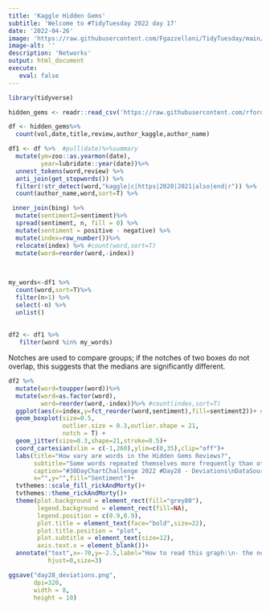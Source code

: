 ```yaml
---
title: 'Kaggle Hidden Gems'
subtitle: 'Welcome to #TidyTuesday 2022 day 17'
date: '2022-04-26'
image: 'https://raw.githubusercontent.com/Fgazzelloni/TidyTuesday/main/data/2022/w17_hidden_gems/day28_deviations.png'
image-alt: ''
description: 'Networks'
output: html_document
execute: 
   eval: false
---
```




```r
library(tidyverse)
```



```r
hidden_gems <- readr::read_csv('https://raw.githubusercontent.com/rfordatascience/tidytuesday/master/data/2022/2022-04-26/hidden_gems.csv')
```


```r
df <- hidden_gems%>%
  count(vol,date,title,review,author_kaggle,author_name)
```


```r
df1 <- df %>%  #pull(date)%>%summary
  mutate(ym=zoo::as.yearmon(date),
         year=lubridate::year(date))%>%
  unnest_tokens(word,review) %>%
  anti_join(get_stopwords()) %>%
  filter(!str_detect(word,"kaggle|c|https|2020|2021|also|end|r")) %>%
  count(author_name,word,sort=T) %>%

 inner_join(bing) %>%
  mutate(sentiment2=sentiment)%>%
  spread(sentiment, n, fill = 0) %>%
  mutate(sentiment = positive - negative) %>%
  mutate(index=row_number())%>%
  relocate(index) %>% #count(word,sort=T)
  mutate(word=reorder(word,-index)) 
 
  
```

```r
my_words<-df1 %>%
  count(word,sort=T)%>%
  filter(n>1) %>%
  select(-n) %>%
  unlist()
  
  
df2 <- df1 %>%
   filter(word %in% my_words) 
```


Notches are used to compare groups; if the notches of two boxes do not overlap, this suggests that the medians are significantly different.
```r

df2 %>%
  mutate(word=toupper(word))%>%
  mutate(word=as.factor(word),
         word=reorder(word,-index))%>% #count(index,sort=T)
  ggplot(aes(x=index,y=fct_reorder(word,sentiment),fill=sentiment2))+ # 
  geom_boxplot(size=0.5,
               outlier.size = 0.3,outlier.shape = 21,
               notch = T) +
  geom_jitter(size=0.3,shape=21,stroke=0.5)+
  coord_cartesian(xlim = c(-1,260),ylim=c(0,35),clip="off")+
  labs(title="How vary are words in the Hidden Gems Reviews?",
       subtitle="Some words repeated themselves more frequently than others,\nwith significantly different medians.",
       caption="#30DayChartChallenge 2022 #Day28 - Deviations\nDataSource: #TidyTuesday Week17 - Hidden Gems\nDataViz: Federica Gazzelloni (@fgazzelloni)",
       x="",y="",fill="Sentiment")+
  tvthemes::scale_fill_rickAndMorty()+
  tvthemes::theme_rickAndMorty()+
  theme(plot.background = element_rect(fill="grey80"),
        legend.background = element_rect(fill=NA),
        legend.position = c(0.9,0.9),
        plot.title = element_text(face="bold",size=22),
        plot.title.position = "plot",
        plot.subtitle = element_text(size=12),
        axis.text.x = element_blank())+
  annotate("text",x=-70,y=-2.5,label="How to read this graph:\n- the notches represent the median of the frequency of words\nfound in the Hidden Gems reviews by Author\n- the sidebars represent their deviations",
           hjust=0,size=3)
```


```r
ggsave("day28_deviations.png",
       dpi=320,
       width = 8,
       height = 10)
```

